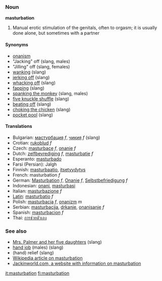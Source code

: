 ===Noun===
'''masturbation'''

#Manual erotic stimulation of the genitals, often to orgasm; it is usually done alone, but sometimes with a partner

====Synonyms====
* [[onanism]]
*"Jacking" off (slang, males)
*"Jilling" off (slang, females)
* [[wanking]] (slang)
* [[jerking off]] (slang)
* [[whacking off]] (slang)
* [[fapping]] (slang)
* [[spanking the monkey]] (slang, males)
* [[five knuckle shuffle]] (slang)
* [[beating off]] (slang)
* [[choking the chicken]] (slang)
* [[pocket pool]] (slang)

==== Translations ====
*Bulgarian: [[мастурбация]] ''f'', [[чикия]] ''f'' (slang)
*Crotian: [[rukoblud]] ''f''
*Czech: [[masturbace]] ''f'', [[onanie]] ''f'' 
*Dutch: [[zelfbevrediging]] ''f'', [[masturbatie]] ''f''
*Esperanto: [[masturbado]]
*Farsi (Persian): Jalgh
*Finnish: [[masturbaatio]], [[itsetyydytys]]
*French: masturbation ''f''
*German: [[Masturbation]] ''f'', [[Onanie]] ''f'', [[Selbstbefriedigung]] ''f''
*Indonesian: [[onani]], [[masturbasi]]
*Italian: [[masturbazione]] ''f''
*[[Latin]]: [[masturbatio]] ''f''
*Polish: [[masturbacja]] ''f'', [[onanizm]] ''m''
*Serbian: [[masturbacija]], [[drkanje]], [[onanisanje]] ''f''
*Spanish: [[masturbacion]] ''f''
* Thai: [[การช่วยตัวเอง]]

=== See also ===
* [[Mrs. Palmer and her five daughters]] (slang)
* [[hand job]] (males) (slang)
* (hand) relief (slang)
* [[w:Masturbation|Wikipedia article on masturbation]]
* [http://www.jackinworld.com/ Jackinworld.com, a website with information on masturbation]

[[it:masturbation]]
[[fi:masturbation]]